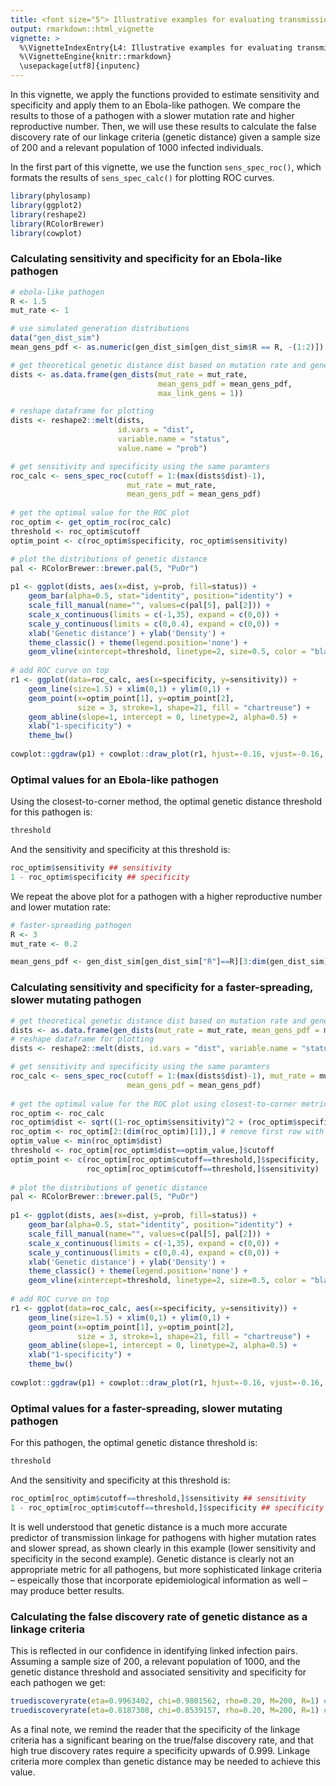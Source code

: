 ```yaml
---
title: <font size="5"> Illustrative examples for evaluating transmission linkage </font>
output: rmarkdown::html_vignette
vignette: >
  %\VignetteIndexEntry{L4: Illustrative examples for evaluating transmission linkage}
  %\VignetteEngine{knitr::rmarkdown}
  \usepackage[utf8]{inputenc}
---
```


<style type="text/css">

h1.title {
  font-size: 18px
}

</style>

In this vignette, we apply the functions provided to estimate sensitivity and specificity and apply them to an Ebola-like pathogen. We compare the results to those of a pathogen with a slower mutation rate and higher reproductive number. Then, we will use these results to calculate the false discovery rate of our linkage criteria (genetic distance) given a sample size of 200 and a relevant population of 1000 infected individuals.

In the first part of this vignette, we use the function `sens_spec_roc()`, which formats the results of `sens_spec_calc()` for plotting ROC curves.

```r
library(phylosamp)
library(ggplot2)
library(reshape2)
library(RColorBrewer)
library(cowplot)
```

### Calculating sensitivity and specificity for an Ebola-like pathogen

```r

# ebola-like pathogen
R <- 1.5
mut_rate <- 1

# use simulated generation distributions
data("gen_dist_sim")
mean_gens_pdf <- as.numeric(gen_dist_sim[gen_dist_sim$R == R, -(1:2)])

# get theoretical genetic distance dist based on mutation rate and generation parameters
dists <- as.data.frame(gen_dists(mut_rate = mut_rate, 
                                 mean_gens_pdf = mean_gens_pdf, 
                                 max_link_gens = 1))

# reshape dataframe for plotting
dists <- reshape2::melt(dists, 
                        id.vars = "dist", 
                        variable.name = "status", 
                        value.name = "prob")

# get sensitivity and specificity using the same paramters
roc_calc <- sens_spec_roc(cutoff = 1:(max(dists$dist)-1), 
                          mut_rate = mut_rate,
                          mean_gens_pdf = mean_gens_pdf)
  
# get the optimal value for the ROC plot
roc_optim <- get_optim_roc(roc_calc)
threshold <- roc_optim$cutoff
optim_point <- c(roc_optim$specificity, roc_optim$sensitivity)

# plot the distributions of genetic distance
pal <- RColorBrewer::brewer.pal(5, "PuOr")
  
p1 <- ggplot(dists, aes(x=dist, y=prob, fill=status)) +
    geom_bar(alpha=0.5, stat="identity", position="identity") +
    scale_fill_manual(name="", values=c(pal[5], pal[2])) +
    scale_x_continuous(limits = c(-1,35), expand = c(0,0)) +
    scale_y_continuous(limits = c(0,0.4), expand = c(0,0)) +
    xlab('Genetic distance') + ylab('Density') +
    theme_classic() + theme(legend.position='none') +
    geom_vline(xintercept=threshold, linetype=2, size=0.5, color = "black")
  
# add ROC curve on top
r1 <- ggplot(data=roc_calc, aes(x=specificity, y=sensitivity)) +
    geom_line(size=1.5) + xlim(0,1) + ylim(0,1) +
    geom_point(x=optim_point[1], y=optim_point[2],
               size = 3, stroke=1, shape=21, fill = "chartreuse") +
    geom_abline(slope=1, intercept = 0, linetype=2, alpha=0.5) +
    xlab("1-specificity") +
    theme_bw()
  
cowplot::ggdraw(p1) + cowplot::draw_plot(r1, hjust=-0.16, vjust=-0.16, scale=0.6)

```

### Optimal values for an Ebola-like pathogen

Using the closest-to-corner method, the optimal genetic distance threshold for this pathogen is:
```r
threshold
```

And the sensitivity and specificity at this threshold is:
```r
roc_optim$sensitivity ## sensitivity
1 - roc_optim$specificity ## specificity
```

We repeat the above plot for a pathogen with a higher reproductive number and lower mutation rate:

```r

# faster-spreading pathogen
R <- 3
mut_rate <- 0.2

mean_gens_pdf <- gen_dist_sim[gen_dist_sim["R"]==R][3:dim(gen_dist_sim)[2]]

```

### Calculating sensitivity and specificity for a faster-spreading, slower mutating pathogen

```r

# get theoretical genetic distance dist based on mutation rate and generation parameters
dists <- as.data.frame(gen_dists(mut_rate = mut_rate, mean_gens_pdf = mean_gens_pdf, max_link_gens = 1))
# reshape dataframe for plotting
dists <- reshape2::melt(dists, id.vars = "dist", variable.name = "status", value.name = "prob")

# get sensitivity and specificity using the same paramters
roc_calc <- sens_spec_roc(cutoff = 1:(max(dists$dist)-1), mut_rate = mut_rate,
                          mean_gens_pdf = mean_gens_pdf)
  
# get the optimal value for the ROC plot using closest-to-corner metric
roc_optim <- roc_calc
roc_optim$dist <- sqrt((1-roc_optim$sensitivity)^2 + (roc_optim$specificity)^2)
roc_optim <- roc_optim[2:(dim(roc_optim)[1]),] # remove first row with zero threshold
optim_value <- min(roc_optim$dist)
threshold <- roc_optim[roc_optim$dist==optim_value,]$cutoff
optim_point <- c(roc_optim[roc_optim$cutoff==threshold,]$specificity,
                 roc_optim[roc_optim$cutoff==threshold,]$sensitivity)
  
# plot the distributions of genetic distance
pal <- RColorBrewer::brewer.pal(5, "PuOr")
  
p1 <- ggplot(dists, aes(x=dist, y=prob, fill=status)) +
    geom_bar(alpha=0.5, stat="identity", position="identity") +
    scale_fill_manual(name="", values=c(pal[5], pal[2])) +
    scale_x_continuous(limits = c(-1,35), expand = c(0,0)) +
    scale_y_continuous(limits = c(0,0.4), expand = c(0,0)) +
    xlab('Genetic distance') + ylab('Density') +
    theme_classic() + theme(legend.position='none') +
    geom_vline(xintercept=threshold, linetype=2, size=0.5, color = "black")
  
# add ROC curve on top
r1 <- ggplot(data=roc_calc, aes(x=specificity, y=sensitivity)) +
    geom_line(size=1.5) + xlim(0,1) + ylim(0,1) +
    geom_point(x=optim_point[1], y=optim_point[2],
               size = 3, stroke=1, shape=21, fill = "chartreuse") +
    geom_abline(slope=1, intercept = 0, linetype=2, alpha=0.5) +
    xlab("1-specificity") +
    theme_bw()
  
cowplot::ggdraw(p1) + cowplot::draw_plot(r1, hjust=-0.16, vjust=-0.16, scale=0.6)

```

### Optimal values for a faster-spreading, slower mutating pathogen

For this pathogen, the optimal genetic distance threshold is:
```r
threshold
```

And the sensitivity and specificity at this threshold is:
```r
roc_optim[roc_optim$cutoff==threshold,]$sensitivity ## sensitivity
1 - roc_optim[roc_optim$cutoff==threshold,]$specificity ## specificity
```

It is well understood that genetic distance is a much more accurate predictor of transmission linkage for pathogens with higher mutation rates and slower spread, as shown clearly in this example (lower sensitivity and specificity in the second example). Genetic distance is clearly not an appropriate metric for all pathogens, but more sophisticated linkage criteria -- espeically those that incorporate epidemiological information as well -- may produce better results.

### Calculating the false discovery rate of genetic distance as a linkage criteria

This is reflected in our confidence in identifying linked infection pairs. Assuming a sample size of 200, a relevant population of 1000, and the genetic distance threshold and associated sensitivity and specificity for each pathogen we get:

```r
truediscoveryrate(eta=0.9963402, chi=0.9801562, rho=0.20, M=200, R=1) # ebola-like pathogen
truediscoveryrate(eta=0.8187308, chi=0.8539157, rho=0.20, M=200, R=1) # slower-mutating pathogen
```

As a final note, we remind the reader that the specificity of the linkage criteria has a significant bearing on the true/false discovery rate, and that high true discovery rates require a specificity upwards of 0.999. Linkage criteria more complex than genetic distance may be needed to achieve this value.
